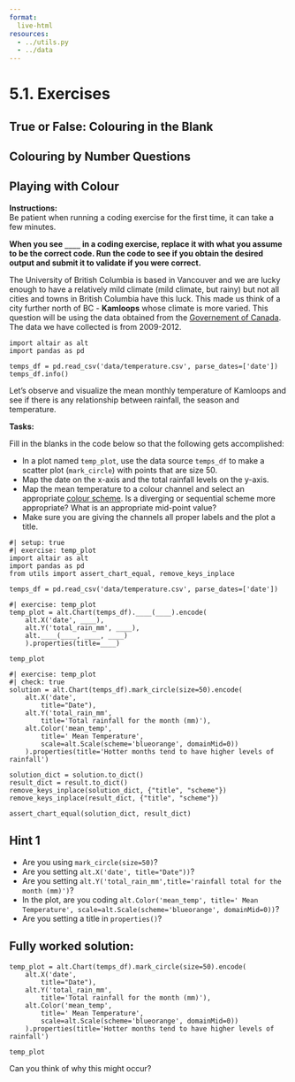 ```yaml
---
format:
  live-html
resources:
  - ../utils.py
  - ../data
---
```


<script src='../../src/quiz.js'></script>  <!-- Only needed once per page -->

# 5.1. Exercises

## True or False: Colouring in the Blank

<div id='mcq1'></div> 
<script>
    generateQuiz(
        'mcq1',
        'True or False',
        'Some colour palettes and schemes may introduce a bias towards certain insights.',
        {
        'True': '',
        'False': 'It’s important to be careful since using a palette potentially can cause a slight bias towards seeing groupings where there are none.'
        },
        'True',
    );
</script>

<div id='mcq2'></div> 
<script>
    generateQuiz(
        'mcq2',
        'True or False',
        'When using colour to communicate changes in quantitative data, it’s better to use a scale with many different colours and hues.',
        {
        'True': 'It’s often better to use a palette with few colours designed specifically to distinguish a scale or a single colour with different saturations.',
        'False': ''
        },
        'False',
    );
</script>

## Colouring by Number Questions

<div id='mcq3'></div> 
<script>
    generateQuiz(
        'mcq3',
        'Question 1',
        'If you are plotting data for a particular variable where there is no difference in importance between the high and low values, which colour should be assigned to the highest variable given the colours below?',
        {
        '🔮- Indigo': 'Cool! This is the darkest colour and thus has the largest contrast with the background which gets assigned to the highest values.',
        '🧢 - Blue': 'We need to assign the colour with the most contrast to the highest values. Is this the darkest colour?',
        '♻️- Green': 'We need to assign the colour with the most contrast to the highest values. Is this the darkest colour?',
        '☀️- Yellow': 'We need to assign the colour with the most contrast to the highest values. Is this the darkest colour?'
        },
        '🔮- Indigo',
    );
</script>

<div id='mcq4'></div> 
<script>
    generateQuiz(
        'mcq4',
        'Question 2',
        'Which colour scheme is most appropriate for quantitative data that has a natural midpoint?',
        {
        'Sequential': 'Not quite. There is a better answer.',
        'Categorical': 'This is for categorical data! We asked for quantitative data!',
        'Diverging': 'Passing with flying colours!',
        'Rainbow': 'There is no pot of gold at the end of this rainbow.'
        },
        'Diverging',
    );
</script>

## Playing with Colour

**Instructions:**    
Be patient when running a coding exercise for the first time, it can take a few minutes. 

**When you see `____` in a coding exercise, replace it with what you assume to be the correct code. Run the code to see if you obtain the desired output
and submit it to validate if you were correct.**


The University of British Columbia is based in Vancouver and we are lucky enough to have a relatively mild climate (mild climate, but rainy) but not all cities and towns in British Columbia have this luck. This made us think of a city further north of BC - **Kamloops** whose climate is more varied. This question will be using the data obtained from the [Governement of Canada](https://climate.weather.gc.ca/). The data we have collected is from 2009-2012.

```pyodide
import altair as alt
import pandas as pd

temps_df = pd.read_csv('data/temperature.csv', parse_dates=['date'])
temps_df.info()
```

Let's observe and visualize the mean monthly temperature of Kamloops and see if there is any relationship between rainfall, the season and temperature. 

**Tasks:**

Fill in the blanks in the code below so that the following gets accomplished:


- In a plot named `temp_plot`, use the data source `temps_df` to make a scatter plot (`mark_circle`) with points that are size 50.
- Map the date on the x-axis and the total rainfall levels on the y-axis. 
- Map the mean temperature to a colour channel and select an appropriate [colour scheme](https://vega.github.io/vega/docs/schemes/). Is a diverging or sequential scheme more appropriate? What is an appropriate mid-point value?
- Make sure you are giving the channels all proper labels and the plot a title.

```pyodide
#| setup: true
#| exercise: temp_plot
import altair as alt
import pandas as pd
from utils import assert_chart_equal, remove_keys_inplace

temps_df = pd.read_csv('data/temperature.csv', parse_dates=['date'])
```

```pyodide
#| exercise: temp_plot
temp_plot = alt.Chart(temps_df).____(____).encode(
    alt.X('date', ____),
    alt.Y('total_rain_mm', ____),
    alt.____(____, ____, ____)
    ).properties(title=____)

temp_plot
```

```pyodide
#| exercise: temp_plot
#| check: true
solution = alt.Chart(temps_df).mark_circle(size=50).encode(
    alt.X('date', 
        title="Date"),
    alt.Y('total_rain_mm',
        title='Total rainfall for the month (mm)'),
    alt.Color('mean_temp',
        title=' Mean Temperature',
        scale=alt.Scale(scheme='blueorange', domainMid=0))
    ).properties(title='Hotter months tend to have higher levels of rainfall')

solution_dict = solution.to_dict()
result_dict = result.to_dict()
remove_keys_inplace(solution_dict, {"title", "scheme"})
remove_keys_inplace(result_dict, {"title", "scheme"})

assert_chart_equal(solution_dict, result_dict)
```

:::: { .hint exercise="temp_plot"}
::: { .callout-note collapse="false"}

## Hint 1

- Are you using `mark_circle(size=50)`?
- Are you setting `alt.X('date', title="Date"))`?
- Are you setting `alt.Y('total_rain_mm',title='rainfall total for the month (mm)')`?
- In the  plot, are you coding `alt.Color('mean_temp', title=' Mean Temperature', scale=alt.Scale(scheme='blueorange', domainMid=0))`?
- Are you setting a title in `properties()`?


:::
::::

:::: { .solution exercise="temp_plot" }
::: { .callout-tip collapse="false"}

## Fully worked solution:

```pyodide
temp_plot = alt.Chart(temps_df).mark_circle(size=50).encode(
    alt.X('date', 
        title="Date"),
    alt.Y('total_rain_mm',
        title='Total rainfall for the month (mm)'),
    alt.Color('mean_temp',
        title=' Mean Temperature',
        scale=alt.Scale(scheme='blueorange', domainMid=0))
    ).properties(title='Hotter months tend to have higher levels of rainfall')

temp_plot
```

:::
::::

<div id='mcq5'></div> 
<script>
    generateQuiz(
        'mcq5',
        'Question',
        'Now that we can use colour to distinguish between hotter and colder months, do colder months tend to have higher or lower levels of rainfall?',
        {
        'Lower': '',
        'Higher': 'Maybe take a look at your graph?'
        },
        'Lower',
    );
</script>

Can you think of why this might occur?